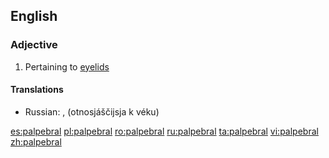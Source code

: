 ==English==

===Adjective===
{{en-adj}}

# Pertaining to [[eyelid]]s

====Translations====
{{trans-top|pertaining to eyelids}}
* Russian: {{t|ru|пальпебральный|m|tr=palpebrálʼnyj|sc=Cyrl}}, {{l|ru|относящийся}} {{l|ru|к}} {{l|ru|веко|веку}} (otnosjáščijsja k véku){{g|m}}
{{trans-mid}}
{{trans-bottom}}

[[es:palpebral]]
[[pl:palpebral]]
[[ro:palpebral]]
[[ru:palpebral]]
[[ta:palpebral]]
[[vi:palpebral]]
[[zh:palpebral]]
